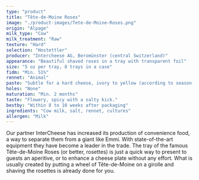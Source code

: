 ```yaml
---
type: "product"
title: "Tête-de-Moine Roses"
image: "./product-images/Tete-de-Moine-Roses.png"
origin: "Alpage"
milk_type: "Cow"
milk_treatment: "Raw"
texture: "Hard"
selection: "Hostettler"
producer: "Intercheese AG, Beromünster (central Switzerland)"
appearance: "Beautiful shaved roses in a tray with transparent foil"
size: "5 oz per tray, 8 trays in a case"
fidm: "Min. 51%"
rennet: "Animal"
paste: "Subtle for a hard cheese, ivory to yellow (according to season)"
holes: "None"
maturation: "Min. 2 months"
taste: "Flowery, spicy with a salty kick."
bestby: "Within 8 to 10 weeks after packaging"
ingredients: "Cow milk, salt, rennet, cultures"
allergen: "Milk"
---
```


Our partner InterCheese has increased its production of convenience food, a way to separate them from a giant like Emmi. With state-of-the-art equipment they have become a leader in the trade. The tray of the famous Tête-de-Moine Roses (or better, rosettes) is just a quick way to present to guests an aperitive, or to enhance a cheese plate without any effort. What is usually created by putting a wheel of Tête-de-Moine on a girolle and shaving the rosettes is already done for you.